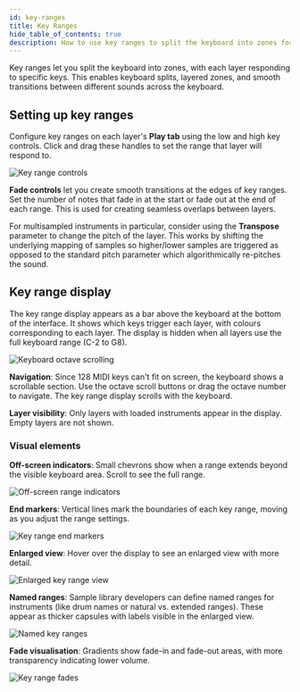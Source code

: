 ```yaml
---
id: key-ranges
title: Key Ranges
hide_table_of_contents: true
description: How to use key ranges to split the keyboard into zones for different layers
---
```


<!--
SPDX-FileCopyrightText: 2025 Sam Windell
SPDX-License-Identifier: MIT
-->

Key ranges let you split the keyboard into zones, with each layer responding to specific keys. This enables keyboard splits, layered zones, and smooth transitions between different sounds across the keyboard.

## Setting up key ranges

Configure key ranges on each layer's **Play tab** using the low and high key controls. Click and drag these handles to set the range that layer will respond to.

![Key range controls](/images/key-range-controls.png)

**Fade controls** let you create smooth transitions at the edges of key ranges. Set the number of notes that fade in at the start or fade out at the end of each range. This is used for creating seamless overlaps between layers.

For multisampled instruments in particular, consider using the **Transpose** parameter to change the pitch of the layer. This works by shifting the underlying mapping of samples so higher/lower samples are triggered as opposed to the standard pitch parameter which algorithmically re-pitches the sound.

## Key range display

The key range display appears as a bar above the keyboard at the bottom of the interface. It shows which keys trigger each layer, with colours corresponding to each layer. The display is hidden when all layers use the full keyboard range (C-2 to G8).

![Keyboard octave scrolling](/images/keyboard-octave-scroll.png)

**Navigation**: Since 128 MIDI keys can't fit on screen, the keyboard shows a scrollable section. Use the octave scroll buttons or drag the octave number to navigate. The key range display scrolls with the keyboard.

**Layer visibility**: Only layers with loaded instruments appear in the display. Empty layers are not shown.

### Visual elements

**Off-screen indicators**: Small chevrons show when a range extends beyond the visible keyboard area. Scroll to see the full range.

![Off-screen range indicators](/images/key-range-chevrons.png)
<div style={{marginTop: '60px'}}></div>

**End markers**: Vertical lines mark the boundaries of each key range, moving as you adjust the range settings.

![Key range end markers](/images/key-range-end-markers.png)
<div style={{marginTop: '60px'}}></div>

**Enlarged view**: Hover over the display to see an enlarged view with more detail.

![Enlarged key range view](/images/key-range-enlarged-view.png)
<div style={{marginTop: '60px'}}></div>

**Named ranges**: Sample library developers can define named ranges for instruments (like drum names or natural vs. extended ranges). These appear as thicker capsules with labels visible in the enlarged view.

![Named key ranges](/images/key-range-named-range.png)
<div style={{marginTop: '60px'}}></div>

**Fade visualisation**: Gradients show fade-in and fade-out areas, with more transparency indicating lower volume.

![Key range fades](/images/key-range-fades.png)
<div style={{marginTop: '60px'}}></div>
